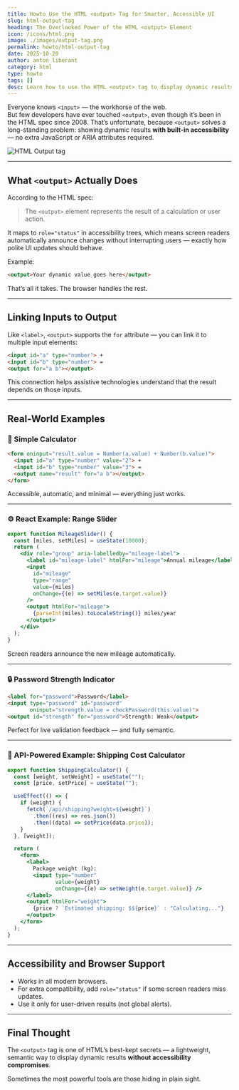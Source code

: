 ```yaml
---
title: Howto Use the HTML <output> Tag for Smarter, Accessible UI
slug: html-output-tag
heading: The Overlooked Power of the HTML <output> Element
icon: /icons/html.png
image: ./images/output-tag.png
permalink: howto/html-output-tag
date: 2025-10-20
author: anton liberant
category: html
type: howto
tags: []
desc: Learn how to use the HTML <output> tag to display dynamic results with built-in accessibility and zero ARIA hacks. Includes modern React and HTML examples.
---
```


Everyone knows `<input>` — the workhorse of the web.  
But few developers have ever touched `<output>`, even though it’s been in the HTML spec since 2008. That’s unfortunate, because `<output>` solves a long-standing problem: showing dynamic results **with built-in accessibility** — no extra JavaScript or ARIA attributes required.

![HTML Output tag](./images/output-tag.png)

---

## What `<output>` Actually Does

According to the HTML spec:  
> The `<output>` element represents the result of a calculation or user action.

It maps to `role="status"` in accessibility trees, which means screen readers automatically announce changes without interrupting users — exactly how polite UI updates should behave.

Example:
```html
<output>Your dynamic value goes here</output>
```

That’s all it takes. The browser handles the rest.

---

## Linking Inputs to Output

Like `<label>`, `<output>` supports the `for` attribute — you can link it to multiple input elements:
```html
<input id="a" type="number"> +
<input id="b" type="number"> =
<output for="a b"></output>
```
This connection helps assistive technologies understand that the result depends on those inputs.

---

## Real-World Examples

### 🧮 Simple Calculator
```html
<form oninput="result.value = Number(a.value) + Number(b.value)">
  <input id="a" type="number" value="2"> +
  <input id="b" type="number" value="3"> =
  <output name="result" for="a b"></output>
</form>
```

Accessible, automatic, and minimal — everything just works.

---

### ⚙️ React Example: Range Slider
```jsx
export function MileageSlider() {
  const [miles, setMiles] = useState(10000);
  return (
    <div role="group" aria-labelledby="mileage-label">
      <label id="mileage-label" htmlFor="mileage">Annual mileage</label>
      <input
        id="mileage"
        type="range"
        value={miles}
        onChange={(e) => setMiles(e.target.value)}
      />
      <output htmlFor="mileage">
        {parseInt(miles).toLocaleString()} miles/year
      </output>
    </div>
  );
}
```

Screen readers announce the new mileage automatically.

---

### 🔒 Password Strength Indicator
```html
<label for="password">Password</label>
<input type="password" id="password" 
       oninput="strength.value = checkPassword(this.value)">
<output id="strength" for="password">Strength: Weak</output>
```

Perfect for live validation feedback — and fully semantic.

---

### 🚚 API-Powered Example: Shipping Cost Calculator
```jsx
export function ShippingCalculator() {
  const [weight, setWeight] = useState("");
  const [price, setPrice] = useState("");

  useEffect(() => {
    if (weight) {
      fetch(`/api/shipping?weight=${weight}`)
        .then((res) => res.json())
        .then((data) => setPrice(data.price));
    }
  }, [weight]);

  return (
    <form>
      <label>
        Package weight (kg):
        <input type="number"
               value={weight}
               onChange={(e) => setWeight(e.target.value)} />
      </label>
      <output htmlFor="weight">
        {price ? `Estimated shipping: $${price}` : "Calculating..."}
      </output>
    </form>
  );
}
```

---

## Accessibility and Browser Support

- Works in all modern browsers.  
- For extra compatibility, add `role="status"` if some screen readers miss updates.  
- Use it only for user-driven results (not global alerts).

---

## Final Thought

The `<output>` tag is one of HTML’s best-kept secrets — a lightweight, semantic way to display dynamic results **without accessibility compromises**.

Sometimes the most powerful tools are those hiding in plain sight.